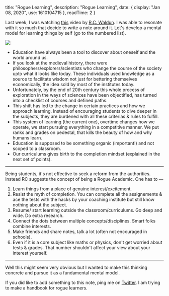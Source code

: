 
  title: "Rogue Learning",
  description: "Rogue Learning",
  date: {
    display: "Jan 08, 2020",
    use: 1610104715
  },
  readTime: 2 
}


Last week, I was watching [this](https://www.youtube.com/watch?v=B8izRLUdEPA&t=864s) video by [R.C. Waldun](https://rcwaldun.com/). 
I was able to resonate with it so much that decide to write a note around it. Let's develop a mental model for learning things 
by self (go to the numbered list).

![](/rogueacademic/rogue.png)

- Education have always been a tool to discover about oneself and the world around us.
- If you look at the medieval history, there were philosophers/explorers/scientists who
change the course of the society upto what it looks like today. These individuals
used knowledge as a source to facilitate wisdom not just for bettering themselves economically, 
the idea sold by most of the institutes today.
- Unfortunately, by the end of 20th century this whole process of exploration in the ways of 
sciences have been objectified, has turned into a checklist of courses and defined paths.
- This shift has led to the change in certain practices and how we approach learning. 
Instead of encouraging students to dive deeper in the subjects, they are burdened with all 
these criterias & rules to fulfill.
- This system of learning (the current one), overtime changes how we operate, we start pursuing 
everything in a competitive manner. We put ranks and grades on pedestal, that kills the beauty 
of how and why humans learn.
- Education is supposed to be something organic (important!) and not scoped to a classroom.
- Our curriculums gives birth to the completion mindset (explained in the next set of points).        

-----

Being students, it's not effective to seek a reform from the authorities. Instead RC 
suggests the concept of being a Rogue Academic. One has to —    
1. Learn things from a place of genuine interest/excitement.
2. Resist the myth of completion. You can complete all the assignements & 
ace the tests with the hacks by your coaching institute but still know nothing
about the subject.
3. Resume/ start learning outside the classroom/curriculums. Go deep and wide. Do extra research.
4. Connect the dots between multiple concepts/disciplines. Smart folks combine interests.
5. Make friends and share notes, talk a lot (often not encouraged in schools).
6. Even if it is a core subject like maths or physics, don't get worried about tests & grades. That number shouldn't affect your view about your interest yourself.

--------

Well this might seem very obvious but I wanted to make this thinking concrete and pursue 
it as a fundamental mental model.     

If you did like to add something to this note, ping me on [Twitter](https://twitter.com/novadigvijay). 
I am trying to make a handbook for rogue learners.